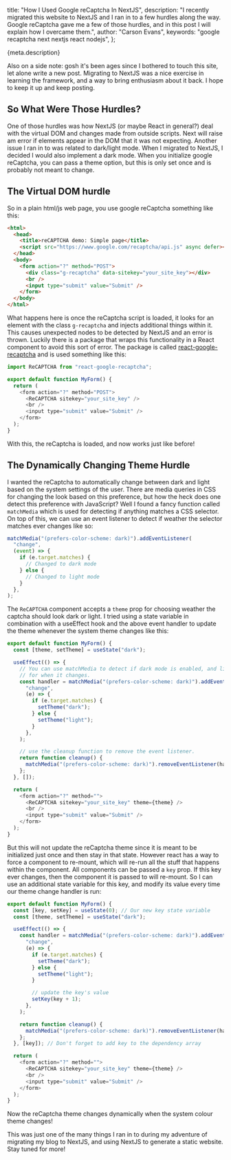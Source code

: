   title: "How I Used Google reCaptcha In NextJS",
  description:
    "I recently migrated this website to NextJS and I ran in to a few hurdles along the way. Google reCaptcha gave me a few of those hurdles, and in this post I will explain how I overcame them.",
  author: "Carson Evans",
  keywords: "google recaptcha next nextjs react nodejs",
};

{meta.description}

Also on a side note: gosh it's been ages since I bothered to touch this site,
let alone write a new post. Migrating to NextJS was a nice exercise in learning
the framework, and a way to bring enthusiasm about it back. I hope to keep it up
and keep posting.

## So What Were Those Hurdles?

One of those hurdles was how NextJS (or maybe React in general?) deal with the
virtual DOM and changes made from outside scripts. Next will raise am error if
elements appear in the DOM that it was not expecting. Another issue I ran in to
was related to dark/light mode. When I migrated to NextJS, I decided I would
also implement a dark mode. When you initialize google reCaptcha, you can pass
a theme option, but this is only set once and is probably not meant to change.

## The Virtual DOM hurdle

So in a plain html/js web page, you use google reCaptcha something like this:

```html
<html>
  <head>
    <title>reCAPTCHA demo: Simple page</title>
    <script src="https://www.google.com/recaptcha/api.js" async defer></script>
  </head>
  <body>
    <form action="?" method="POST">
      <div class="g-recaptcha" data-sitekey="your_site_key"></div>
      <br />
      <input type="submit" value="Submit" />
    </form>
  </body>
</html>
```

What happens here is once the reCaptcha script is loaded, it looks for an
element with the class `g-recaptcha` and injects additional things within it.
This causes unexpected nodes to be detected by NextJS and an error is thrown.
Luckily there is a package that wraps this functionality in a React component to
avoid this sort of error. The package is called [react-google-recaptcha](https://www.npmjs.com/package/react-google-recaptcha)
and is used something like this:

```js
import ReCAPTCHA from "react-google-recaptcha";

export default function MyForm() {
  return (
    <form action="?" method="POST">
      <ReCAPTCHA sitekey="your_site_key" />
      <br />
      <input type="submit" value="Submit" />
    </form>
  );
}
```

With this, the reCaptcha is loaded, and now works just like before!

## The Dynamically Changing Theme Hurdle

I wanted the reCaptcha to automatically change between dark and light based on
the system settings of the user. There are media queries in CSS for changing the
look based on this preference, but how the heck does one detect this preference
with JavaScript? Well I found a fancy function called `matchMedia` which is used
for detecting if anything matches a CSS selector. On top of this, we can use
an event listener to detect if weather the selector matches ever changes like so:

```js
matchMedia("(prefers-color-scheme: dark)").addEventListener(
  "change",
  (event) => {
    if (e.target.matches) {
      // Changed to dark mode
    } else {
      // Changed to light mode
    }
  },
);
```

The `ReCAPTCHA` component accepts a `theme` prop for choosing weather the
captcha should look dark or light. I tried using a state variable in combination
with a useEffect hook and the above event handler to update the theme whenever
the system theme changes like this:

```js
export default function MyForm() {
  const [theme, setTheme] = useState("dark");

  useEffect(() => {
    // You can use matchMedia to detect if dark mode is enabled, and listen
    // for when it changes.
    const handler = matchMedia("(prefers-color-scheme: dark)").addEventListener(
      "change",
      (e) => {
        if (e.target.matches) {
          setTheme("dark");
        } else {
          setTheme("light");
        }
      },
    );

    // use the cleanup function to remove the event listener.
    return function cleanup() {
      matchMedia("(prefers-color-scheme: dark)").removeEventListener(handler);
    };
  }, []);

  return (
    <form action="?" method="">
      <ReCAPTCHA sitekey="your_site_key" theme={theme} />
      <br />
      <input type="submit" value="Submit" />
    </form>
  );
}
```

But this will not update the reCaptcha theme since it is meant to be initialized
just once and then stay in that state. However react has a way to force a
component to re-mount, which will re-run all the stuff that happens within the
component. All components can be passed a `key` prop. If this key ever changes,
then the component it is passed to will re-mount. So I can use an additional
state variable for this key, and modify its value every time our theme change
handler is run:

```js
export default function MyForm() {
  const [key, setKey] = useState(0); // Our new key state variable
  const [theme, setTheme] = useState("dark");

  useEffect(() => {
    const handler = matchMedia("(prefers-color-scheme: dark)").addEventListener(
      "change",
      (e) => {
        if (e.target.matches) {
          setTheme("dark");
        } else {
          setTheme("light");
        }

        // update the key's value
        setKey(key + 1);
      },
    );

    return function cleanup() {
      matchMedia("(prefers-color-scheme: dark)").removeEventListener(handler);
    };
  }, [key]); // Don't forget to add key to the dependency array

  return (
    <form action="?" method="">
      <ReCAPTCHA sitekey="your_site_key" theme={theme} />
      <br />
      <input type="submit" value="Submit" />
    </form>
  );
}
```

Now the reCaptcha theme changes dynamically when the system colour theme
changes!

This was just one of the many things I ran in to during my adventure of migrating
my blog to NextJS, and using NextJS to generate a static website. Stay tuned
for more!
